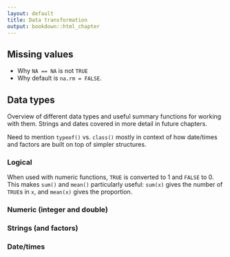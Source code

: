 ```yaml
---
layout: default
title: Data transformation
output: bookdown::html_chapter
---
```



## Missing values

* Why `NA == NA` is not `TRUE`
* Why default is `na.rm = FALSE`.

## Data types

Overview of different data types and useful summary functions for working with them. Strings and dates covered in more detail in future chapters.  

Need to mention `typeof()` vs. `class()` mostly in context of how date/times and factors are built on top of simpler structures.

### Logical

When used with numeric functions, `TRUE` is converted to 1 and `FALSE` to 0. This makes `sum()` and `mean()` particularly useful: `sum(x)` gives the number of `TRUE`s in `x`, and `mean(x)` gives the proportion.

### Numeric (integer and double)

### Strings (and factors)

### Date/times
